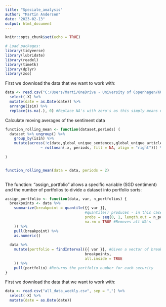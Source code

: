 ```yaml
---
title: "Speciale_analysis"
author: "Martin Andersen"
date: "2023-02-13"
output: html_document
---
```


```r
knitr::opts_chunk$set(echo = TRUE)
```


```r
# Load packages:
library(tidyverse)
library(lubridate)
library(readxl)
library(timetk)
library(dplyr)
library(zoo)
```

First we download the data that we want to work with:
```r
data <- read.csv("C:/Users/Marti/OneDrive - University of Copenhagen/KU/Speciale/Data behandling/all_data_weekly.csv", sep = ",") %>%
  select(-X) %>%
  mutate(date = as.Date(date)) %>% 
  arrange(isin) %>%
  replace(is.na(.), 0) #Replace NA's with zero's as this simply means no signal this week
```

Calculate moving averages of the sentiment data
```r
function_rolling_mean <- function(dataset,periods) (
  dataset %>% ungroup() %>% 
    group_by(isin) %>% 
    mutate(across(!c(date,global_unique_sentences,global_unique_articles,global_unique_sources),
                ~ rollmean(.x, periods, fill = NA, align = "right"))) %>% na.omit()
  
)


function_rolling_mean(data = data, periods = 2)
  
```



The function: "assign_portfolio" allows a specific variable (SGD sentiment) and the number of portfolios to divide a dataset into portfolio sorts: 
```r
assign_portfolio <- function(data, var, n_portfolios) {
  breakpoints <- data %>%
    summarize(breakpoint = quantile({{ var }}, 
                                    #quantile() produces - in this case - 10 quantiles to split the data into, by a sequences from 0 to 1 by the number of portfolios. Thus creating a breakpoint for which we can split the portfolios into. 
                                    probs = seq(0, 1, length.out = n_portfolios + 1),
                                    na.rm = TRUE #Removes all NA's
    )) %>%
    pull(breakpoint) %>%
    as.numeric()
  
  data %>%
    mutate(portfolio = findInterval({{ var }}, #Given a vector of breakpoints, we find the interval containing each element of breakpoints
                                    breakpoints,
                                    all.inside = TRUE 
    )) %>%
    pull(portfolio) #Returns the portfolio number for each security
}
```


First we download the data that we want to work with:
```r
data <- read.csv("all_data_weekly.csv", sep = ",") %>%
  select(-X) %>%
  mutate(date = as.Date(date))
```
